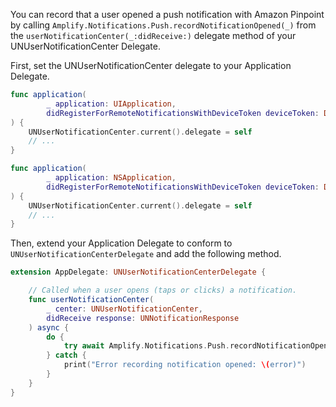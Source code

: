 You can record that a user opened a push notification with Amazon Pinpoint by calling `Amplify.Notifications.Push.recordNotificationOpened(_)` from the `userNotificationCenter(_:didReceive:)` delegate method of your UNUserNotificationCenter Delegate.

First, set the UNUserNotificationCenter delegate to your Application Delegate.

<BlockSwitcher>
<Block name="iOS">

```swift
func application(
        _ application: UIApplication,
        didRegisterForRemoteNotificationsWithDeviceToken deviceToken: Data
) {  
    UNUserNotificationCenter.current().delegate = self
    // ...
}
```

</Block>
<Block name="macOS">

```swift
func application(
        _ application: NSApplication,
        didRegisterForRemoteNotificationsWithDeviceToken deviceToken: Data
) {  
    UNUserNotificationCenter.current().delegate = self
    // ...
}
```

</Block>
</BlockSwitcher>

Then, extend your Application Delegate to conform to `UNUserNotificationCenterDelegate` and add the following method.

```swift
extension AppDelegate: UNUserNotificationCenterDelegate {

    // Called when a user opens (taps or clicks) a notification.
    func userNotificationCenter(
        _ center: UNUserNotificationCenter,
        didReceive response: UNNotificationResponse
    ) async {        
        do {
            try await Amplify.Notifications.Push.recordNotificationOpened(response)
        } catch {
            print("Error recording notification opened: \(error)")
        }
    }
}
```
